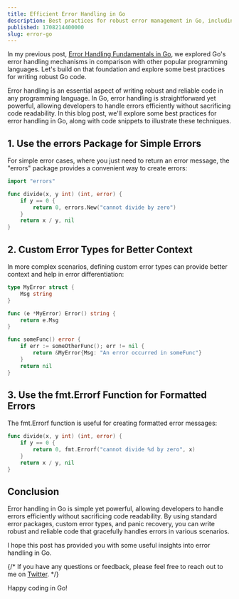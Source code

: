```yaml
---
title: Efficient Error Handling in Go
description: Best practices for robust error management in Go, including using standard error packages, custom error types, and panic recovery.
published: 1708214400000
slug: error-go
---
```


In my previous post, [Error Handling Fundamentals in Go](/blog/go-errors), we explored Go's error handling mechanisms in comparison with other popular programming languages. Let's build on that foundation and explore some best practices for writing robust Go code.

Error handling is an essential aspect of writing robust and reliable code in any programming language. In Go, error handling is straightforward yet powerful, allowing developers to handle errors efficiently without sacrificing code readability. In this blog post, we'll explore some best practices for error handling in Go, along with code snippets to illustrate these techniques.

## 1. Use the errors Package for Simple Errors

For simple error cases, where you just need to return an error message, the "errors" package provides a convenient way to create errors:

```go
import "errors" 

func divide(x, y int) (int, error) {
    if y == 0 {
        return 0, errors.New("cannot divide by zero")
    }
    return x / y, nil
}
```

## 2. Custom Error Types for Better Context

In more complex scenarios, defining custom error types can provide better context and help in error differentiation:

```go
type MyError struct {
    Msg string
}

func (e *MyError) Error() string {
    return e.Msg
}

func someFunc() error {
    if err := someOtherFunc(); err != nil {
        return &MyError{Msg: "An error occurred in someFunc"}
    }
    return nil
}
```

## 3. Use the fmt.Errorf Function for Formatted Errors

The fmt.Errorf function is useful for creating formatted error messages:

```go
func divide(x, y int) (int, error) {
    if y == 0 {
        return 0, fmt.Errorf("cannot divide %d by zero", x)
    }
    return x / y, nil
}
```

## Conclusion

Error handling in Go is simple yet powerful, allowing developers to handle errors efficiently without sacrificing code readability. By using standard error packages, custom error types, and panic recovery, you can write robust and reliable code that gracefully handles errors in various scenarios.

I hope this post has provided you with some useful insights into error handling in Go. 

{/* If you have any questions or feedback, please feel free to reach out to me on [Twitter](https://twitter.com/codewitty_).  */}

Happy coding in Go! 
 
